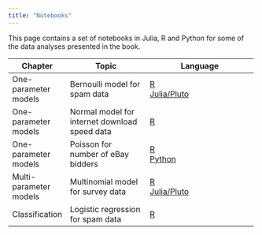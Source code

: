 ```yaml
---
title: "Notebooks"
---
```


This page contains a set of notebooks in Julia, R and Python for some of the data analyses presented in the book.

+------------------------+-----------------------------------------------+-----------------------------------------------------------------+
| Chapter                | Topic                                         | Language                                                        |
+========================+===============================================+=================================================================+
| One-parameter models   | Bernoulli model for spam data                 | [R](notebooks/SpamBern/SpamBernR.qmd)\                          |
|                        |                                               | [Julia/Pluto](notebooks/SpamBern/BernBeta.jl)                   |
+------------------------+-----------------------------------------------+-----------------------------------------------------------------+
| One-parameter models   | Normal model for internet download speed data | [R](notebooks/DownloadSpeedNormal/DownloadSpeedNormalR.Rmd)     |
+------------------------+-----------------------------------------------+-----------------------------------------------------------------+
| One-parameter models   | Poisson for number of eBay bidders            | [R](notebooks/ebayPoissonOneParam/eBayPoissonR.Rmd)\            |
|                        |                                               | [Python](notebooks/ebayPoissonOneParam/eBayPoissonPython.ipynb) |
+------------------------+-----------------------------------------------+-----------------------------------------------------------------+
| Multi-parameter models | Multinomial model for survey data             | [R](notebooks/SurveyMultinomial/multinomial.Rmd)\               |
|                        |                                               | [Julia/Pluto](notebooks/SurveyMultinomial/multinom.jl)          |
+------------------------+-----------------------------------------------+-----------------------------------------------------------------+
| Classification         | Logistic regression for spam data             | [R](notebooks/SpamLogisticReg/SpamLogisticReg.Rmd)              |
+------------------------+-----------------------------------------------+-----------------------------------------------------------------+
